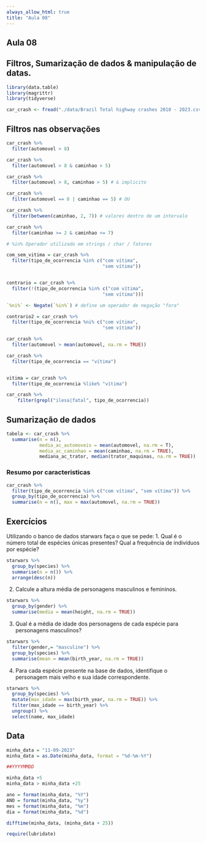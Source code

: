 ```yaml
---
always_allow_html: true
title: "Aula 08"
---
```


## Aula 08

## Filtros, Sumarização de dados & manipulação de datas.

```r
library(data.table)
library(magrittr)
library(tidyverse)

car_crash <- fread("./data/Brazil Total highway crashes 2010 - 2023.csv.gz")

```

## Filtros nas observações

```r
car_crash %>% 
  filter(automovel > 8)
```

```r
car_crash %>% 
  filter(automovel > 8 & caminhao > 5)
```

```r
car_crash %>% 
  filter(automovel > 8, caminhao > 5) # & implicito
```

```r
car_crash %>% 
  filter(automovel == 8 | caminhao == 5) # OU
```

```r
car_crash %>% 
  filter(between(caminhao, 2, 7)) # valores dentro de um intervalo
```

```r
car_crash %>% 
  filter(caminhao >= 2 & caminhao <= 7)
```

```r
# %in% Operador utilizado em strings / char / fatores

com_sem_vitima = car_crash %>% 
  filter(tipo_de_ocorrencia %in% c("com vítima", 
                                   "sem vítima"))


contrario = car_crash %>% 
  filter(!(tipo_de_ocorrencia %in% c("com vítima", 
                                   "sem vítima")))

`%ni%` <- Negate(`%in%`) # define um operador de negação "fora"

contrario2 = car_crash %>% 
  filter(tipo_de_ocorrencia %ni% c("com vítima", 
                                   "sem vítima"))

car_crash %>% 
  filter(automovel > mean(automovel, na.rm = TRUE))

```

```r
car_crash %>% 
  filter(tipo_de_ocorrencia == "vítima")


vitima = car_crash %>% 
  filter(tipo_de_ocorrencia %like% "vítima")
```

```r
car_crash %>% 
    filter(grepl("ilesa|fatal", tipo_de_ocorrencia))
```

## Sumarização de dados

```r
tabela <- car_crash %>% 
  summarise(n = n(), 
            media_ac_automoveis = mean(automovel, na.rm = T), 
            media_ac_caminhao = mean(caminhao, na.rm = TRUE), 
            mediana_ac_trator, median(trator_maquinas, na.rm = TRUE))
```

### Resumo por caracteristicas

```r
car_crash %>% 
  filter(tipo_de_ocorrencia %in% c("com vítima", "sem vítima")) %>% 
  group_by(tipo_de_ocorrencia) %>% 
  summarise(n = n(), max = max(automovel, na.rm = TRUE))
```

## Exercícios

Utilizando o banco de dados starwars faça o que se pede: 1. Qual é o número total de espécies únicas presentes? Qual a frequência de indivíduos por espécie?

```r
starwars %>% 
  group_by(species) %>% 
  summarise(n = n()) %>% 
  arrange(desc(n))
```

2.  Calcule a altura média de personagens masculinos e femininos.

```r
starwars %>% 
  group_by(gender) %>% 
  summarise(media = mean(height, na.rm = TRUE))
```

3.  Qual é a média de idade dos personagens de cada espécie para personagens masculinos?

```r
starwars %>% 
  filter(gender,= "masculine") %>% 
  group_by(species) %>% 
  summarise(mean = mean(birth_year, na.rm = TRUE))
```

4.  Para cada espécie presente na base de dados, identifique o personagem mais velho e sua idade correspondente.

```r
starwars %>% 
  group_by(species) %>% 
  mutate(max_idade = max(birth_year, na.rm = TRUE)) %>% 
  filter(max_idade == birth_year) %>% 
  ungroup() %>% 
  select(name, max_idade) 
```

## Data

```r
minha_data = "11-09-2023"
minha_data = as.Date(minha_data, format = "%d-%m-%Y")

##YYYYMMDD

minha_data +5
minha_data > minha_data +25

```

```r
ano = format(minha_data, "%Y")
ANO = format(minha_data, "%y")
mes = format(minha_data, "%m")
dia = format(minha_data, "%d")

difftime(minha_data, (minha_data + 25))
```

```r
require(lubridate)


```
